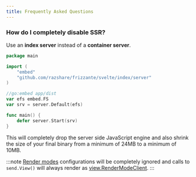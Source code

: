 ```yaml
---
title: Frequently Asked Questions
---
```


### How do I completely disable SSR?

Use an **index server** instead of a **container server**.

```go
package main

import (
    "embed"
    "github.com/razshare/frizzante/svelte/index/server"
)

//go:embed app/dist
var efs embed.FS
var srv = server.Default(efs)

func main() {
    defer server.Start(srv)
}
```

This will completely drop the server side JavaScript engine and also shrink the 
size of your final binary from a minimum of 24MB to a minimum of 10MB.

:::note
[Render modes](../views#render-modes) configurations will be completely ignored and calls to `send.View()` will always render as [view.RenderModeClient](../views#rendermodeclient).
:::